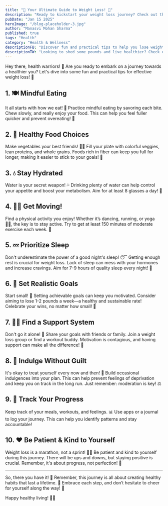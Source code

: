 ```yaml
---
title: "🌟 Your Ultimate Guide to Weight Loss! 🌟"
description: "Ready to kickstart your weight loss journey? Check out these fun and practical tips for mindful eating, healthy food choices, staying hydrated, prioritizing sleep, and more. Embrace a healthier lifestyle and achieve your goals with these simple and effective steps!"
pubDate: "Jan 15 2025"
heroImage: "/blog-placeholder-3.jpg"
author: "Manasvi Mohan Sharma"
published: true
tags: "Health"
category: "Health & Wellness"
descriptionFB: "Discover fun and practical tips to help you lose weight and stay healthy! From mindful eating and healthy food choices to staying hydrated and getting enough sleep, these tips will guide you towards a sustainable, healthier lifestyle. Start your journey today!"
descriptionTW: "Looking to shed some pounds and live healthier? Check out these practical weight loss tips—mindful eating, hydration, exercise, and more. Embrace a balanced lifestyle for long-term success!"
---
```

Hey there, health warriors! 💪 Are you ready to embark on a journey towards a healthier you? Let's dive into some fun and practical tips for effective weight loss! 🚀

## 1. 🍽️ Mindful Eating

It all starts with how we eat! 🥗 Practice mindful eating by savoring each bite. Chew slowly, and really enjoy your food. This can help you feel fuller quicker and prevent overeating! 🧐

## 2. 🥦 Healthy Food Choices

Make vegetables your best friends! 🌽🥕 Fill your plate with colorful veggies, lean proteins, and whole grains. Foods rich in fiber can keep you full for longer, making it easier to stick to your goals! 🌈 

## 3. 💧 Stay Hydrated

Water is your secret weapon! 💦 Drinking plenty of water can help control your appetite and boost your metabolism. Aim for at least 8 glasses a day! 🥤 

## 4. 🏃‍♀️ Get Moving!

Find a physical activity you enjoy! Whether it’s dancing, running, or yoga 🧘‍♂️, the key is to stay active. Try to get at least 150 minutes of moderate exercise each week. 🕺 

## 5. 💤 Prioritize Sleep

Don't underestimate the power of a good night's sleep! 😴 Getting enough rest is crucial for weight loss. Lack of sleep can mess with your hormones and increase cravings. Aim for 7-9 hours of quality sleep every night! 🌙

## 6. 📅 Set Realistic Goals

Start small! 🎯 Setting achievable goals can keep you motivated. Consider aiming to lose 1-2 pounds a week—a healthy and sustainable rate! Celebrate your wins, no matter how small! 🎊

## 7. 👯‍♀️ Find a Support System

Don't go it alone! 🤗 Share your goals with friends or family. Join a weight loss group or find a workout buddy. Motivation is contagious, and having support can make all the difference! 🙌 

## 8. 🍫 Indulge Without Guilt

It's okay to treat yourself every now and then! 🎉 Build occasional indulgences into your plan. This can help prevent feelings of deprivation and keep you on track in the long run. Just remember: moderation is key! ⚖️

## 9. 📱 Track Your Progress

Keep track of your meals, workouts, and feelings. 📊 Use apps or a journal to log your journey. This can help you identify patterns and stay accountable! 

## 10. ❤️ Be Patient & Kind to Yourself

Weight loss is a marathon, not a sprint! 🏃‍♂️ Be patient and kind to yourself during this journey. There will be ups and downs, but staying positive is crucial. Remember, it's about progress, not perfection! 🌈 

---

So, there you have it! 🎉 Remember, this journey is all about creating healthy habits that last a lifetime. 🌟 Embrace each step, and don’t hesitate to cheer for yourself along the way! 🎉 

Happy healthy living! 🌼🥳